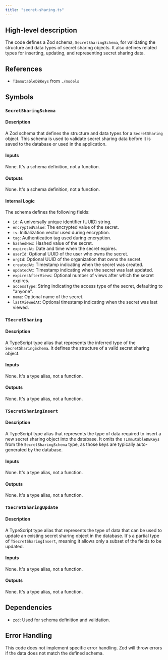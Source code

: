 ```yaml
---
title: "secret-sharing.ts"
---
```


## High-level description
The code defines a Zod schema, `SecretSharingSchema`, for validating the structure and data types of secret sharing objects. It also defines related types for inserting, updating, and representing secret sharing data.

## References
- `TImmutableDBKeys` from `./models`

## Symbols
### `SecretSharingSchema`
#### Description
A Zod schema that defines the structure and data types for a `SecretSharing` object. This schema is used to validate secret sharing data before it is saved to the database or used in the application.

#### Inputs
None. It's a schema definition, not a function.

#### Outputs
None. It's a schema definition, not a function.

#### Internal Logic
The schema defines the following fields:
- `id`: A universally unique identifier (UUID) string.
- `encryptedValue`: The encrypted value of the secret.
- `iv`: Initialization vector used during encryption.
- `tag`: Authentication tag used during encryption.
- `hashedHex`: Hashed value of the secret.
- `expiresAt`: Date and time when the secret expires.
- `userId`: Optional UUID of the user who owns the secret.
- `orgId`: Optional UUID of the organization that owns the secret.
- `createdAt`: Timestamp indicating when the secret was created.
- `updatedAt`: Timestamp indicating when the secret was last updated.
- `expiresAfterViews`: Optional number of views after which the secret expires.
- `accessType`: String indicating the access type of the secret, defaulting to "anyone".
- `name`: Optional name of the secret.
- `lastViewedAt`: Optional timestamp indicating when the secret was last viewed.

### `TSecretSharing`
#### Description
A TypeScript type alias that represents the inferred type of the `SecretSharingSchema`. It defines the structure of a valid secret sharing object.

#### Inputs
None. It's a type alias, not a function.

#### Outputs
None. It's a type alias, not a function.

### `TSecretSharingInsert`
#### Description
A TypeScript type alias that represents the type of data required to insert a new secret sharing object into the database. It omits the `TImmutableDBKeys` from the `SecretSharingSchema` type, as those keys are typically auto-generated by the database.

#### Inputs
None. It's a type alias, not a function.

#### Outputs
None. It's a type alias, not a function.

### `TSecretSharingUpdate`
#### Description
A TypeScript type alias that represents the type of data that can be used to update an existing secret sharing object in the database. It's a partial type of `TSecretSharingInsert`, meaning it allows only a subset of the fields to be updated.

#### Inputs
None. It's a type alias, not a function.

#### Outputs
None. It's a type alias, not a function.

## Dependencies
- `zod`: Used for schema definition and validation.

## Error Handling
This code does not implement specific error handling. Zod will throw errors if the data does not match the defined schema.
